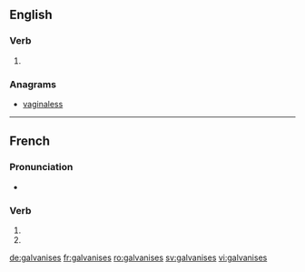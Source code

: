 {{also|galvanisés}}
==English==

===Verb===
{{head|en|verb form}}

# {{en-third-person singular of|galvanise}}

===Anagrams===
* [[vaginaless#English|vaginaless]]

----

==French==

===Pronunciation===
* {{homophones|lang=fr|galvanise|galvanisent}}

===Verb===
{{fr-verb-form}}

# {{conjugation of|galvaniser||2|s|pres|ind|lang=fr}}
# {{conjugation of|galvaniser||2|s|pres|sub|lang=fr}}

[[de:galvanises]]
[[fr:galvanises]]
[[ro:galvanises]]
[[sv:galvanises]]
[[vi:galvanises]]